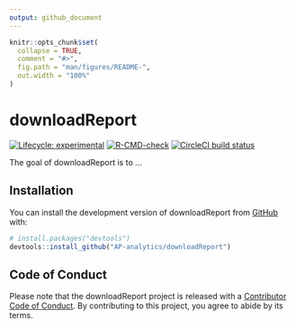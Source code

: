 ```yaml
---
output: github_document
---
```


<!-- README.md is generated from README.Rmd. Please edit that file -->

```r
knitr::opts_chunk$set(
  collapse = TRUE,
  comment = "#>",
  fig.path = "man/figures/README-",
  out.width = "100%"
)
```

# downloadReport

<!-- badges: start -->
 [![Lifecycle: experimental](https://img.shields.io/badge/lifecycle-experimental-orange.svg)](https://lifecycle.r-lib.org/articles/stages.html#experimental)
[![R-CMD-check](https://github.com/AP-analytics/downloadReport/actions/workflows/R-CMD-check.yaml/badge.svg)](https://github.com/AP-analytics/downloadReport/actions/workflows/R-CMD-check.yaml)
[![CircleCI build status](https://circleci.com/gh/AP-analytics/downloadReport.svg?style=svg)](https://circleci.com/gh/AP-analytics/downloadReport)
<!-- badges: end -->

The goal of downloadReport is to ...

## Installation

You can install the development version of downloadReport from [GitHub](https://github.com/) with:

``` r
# install.packages("devtools")
devtools::install_github("AP-analytics/downloadReport")
```

## Code of Conduct
  
  Please note that the downloadReport project is released with a [Contributor Code of Conduct](https://contributor-covenant.org/version/2/1/CODE_OF_CONDUCT.html). By contributing to this project, you agree to abide by its terms.

